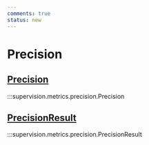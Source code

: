 ```yaml
---
comments: true
status: new
---
```


# Precision

<div className="md-typeset">
    <h2><a href="#supervision.metrics.precision.Precision">Precision</a></h2>
</div>

:::supervision.metrics.precision.Precision

<div className="md-typeset">
    <h2><a href="#supervision.metrics.precision.PrecisionResult">PrecisionResult</a></h2>
</div>

:::supervision.metrics.precision.PrecisionResult